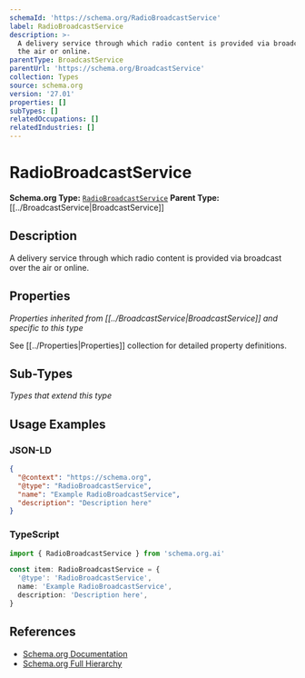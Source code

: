 ```yaml
---
schemaId: 'https://schema.org/RadioBroadcastService'
label: RadioBroadcastService
description: >-
  A delivery service through which radio content is provided via broadcast over
  the air or online.
parentType: BroadcastService
parentUrl: 'https://schema.org/BroadcastService'
collection: Types
source: schema.org
version: '27.01'
properties: []
subTypes: []
relatedOccupations: []
relatedIndustries: []
---
```

# RadioBroadcastService

**Schema.org Type:** [`RadioBroadcastService`](https://schema.org/RadioBroadcastService)
**Parent Type:** [[../BroadcastService|BroadcastService]]

## Description

A delivery service through which radio content is provided via broadcast over the air or online.

## Properties

*Properties inherited from [[../BroadcastService|BroadcastService]] and specific to this type*

See [[../Properties|Properties]] collection for detailed property definitions.

## Sub-Types

*Types that extend this type*

## Usage Examples

### JSON-LD

```json
{
  "@context": "https://schema.org",
  "@type": "RadioBroadcastService",
  "name": "Example RadioBroadcastService",
  "description": "Description here"
}
```

### TypeScript

```typescript
import { RadioBroadcastService } from 'schema.org.ai'

const item: RadioBroadcastService = {
  '@type': 'RadioBroadcastService',
  name: 'Example RadioBroadcastService',
  description: 'Description here',
}
```

## References

- [Schema.org Documentation](https://schema.org/RadioBroadcastService)
- [Schema.org Full Hierarchy](https://schema.org/docs/full.html)
